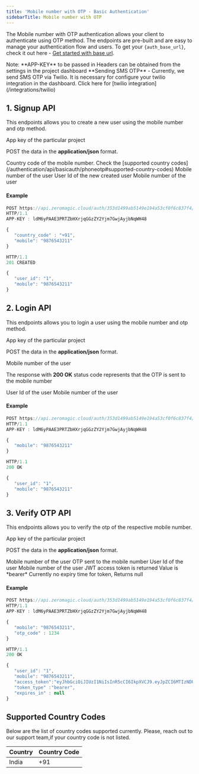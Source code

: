 ```yaml
--- 
title: 'Mobile number with OTP - Basic Authentication' 
sidebarTitle: Mobile number with OTP
---
```

 
The Mobile number with OTP authentication allows your client to authenticate using OTP method. The endpoints are pre-built and are easy to manage your authentication flow and users. To get your `{auth_base_url}`, check it out here - [Get started with base url](/authentication/api/generalinfo#get-started-with-base-url).

<Info>
Note: **APP-KEY** to be passed in Headers can be obtained from the settings in the project dashboard
</Info>

<Note>
**Sending SMS OTP** - Currently, we send SMS OTP via Twilio. It is necessary for configure your twilio integration in the dashboard. Click here for [twilio integration](/integrations/twilio)
</Note>

## 1. Signup API

This endpoints allows you to create a new user using the mobile number and otp method.

  <Accordion title="Endpoint" defaultOpen="true">
<ParamField path="POST" type="{auth_base_url}/mobile-otp-signup" />
  </Accordion>

   <Accordion title="Header">
<ParamField query="APP-KEY" type="string"  required>
  App key of the particular project
</ParamField>
 
  </Accordion>
 
  <Accordion title="Body Data" >

POST the data in the **application/json** format.

<ParamField body="country_code" type="string" required>
  Country code of the mobile number. Check the [supported country codes](/authentication/api/basicauth/phoneotp#supported-country-codes)
</ParamField>


<ParamField body="mobile" type="string" required>
 Mobile number of the user
 </ParamField>

  </Accordion>
 
   <Accordion title="Response Body Data">
 <ResponseField name="user_id" type="string">
  User Id of the new created user 
</ResponseField>

 <ResponseField name="mobile" type="string">
  Mobile number of the user
</ResponseField>

  </Accordion>
 

#### Example

```jsx Request
POST https://api.zeromagic.cloud/auth/353d1499ab5149e194a53cf0f6c837f4/development/mobile-otp-signup 
HTTP/1.1
APP-KEY : ldM6yPAAE3PRTZbHXrjqGGzZY2Yjm7GwjAyjbNqWH48

{
   "country_code" : "+91",
   "mobile": "9876543211"
}
``` 

```jsx Response
HTTP/1.1 
201 CREATED

{
   "user_id": "1",
   "mobile": "9876543211"
}
```

## 2. Login API

This endpoints allows you to login a user using the mobile number and otp method.


  <Accordion title="Endpoint" >
<ParamField path="POST" type="{auth_base_url}/mobile-otp-login" />
  </Accordion>

   <Accordion title="Header">
<ParamField query="APP-KEY" type="string"  required>
  App key of the particular project
</ParamField>
 
  </Accordion>

  
   <Accordion title="Body Data" >

POST the data in the **application/json** format.

<ParamField body="mobile" type="string" required>
Mobile number of the user
</ParamField>

  </Accordion>
   

 <Accordion title="Response Body Data">

The response with **200 OK** status code represents that the OTP is sent to the mobile number

 <ResponseField name="user_id" type="string">
  User Id of the user 
</ResponseField>

<ResponseField name="mobile" type="string">
  Mobile number of the user
</ResponseField> 
 
  </Accordion>

#### Example

```jsx Request
POST https://api.zeromagic.cloud/auth/353d1499ab5149e194a53cf0f6c837f4/development/mobile-otp-login 
HTTP/1.1
APP-KEY : ldM6yPAAE3PRTZbHXrjqGGzZY2Yjm7GwjAyjbNqWH48

{
   "mobile": "9876543211"
}
```

```jsx Response
HTTP/1.1 
200 OK

{
   "user_id": "1",
   "mobile": "9876543211"
}
```

## 3. Verify OTP API

This endpoints allows you to verify the otp of the respective mobile number.


  <Accordion title="Endpoint" >
<ParamField path="POST" type="{auth_base_url}/mobile-otp-verify" />
  </Accordion>

   <Accordion title="Header">
<ParamField query="APP-KEY" type="string"  required>
  App key of the particular project
</ParamField>
 
  </Accordion>


 <Accordion title="Body Data" >

POST the data in the **application/json** format.

<ParamField body="mobile" type="string" required>
Mobile number of the user
</ParamField>

<ParamField body="otp_code" type="integer" required>
OTP sent to the mobile number
</ParamField>

  </Accordion>

   <Accordion title="Response Body Data">


<ResponseField name="user_id" type="string">
  User Id of the user
</ResponseField>

<ResponseField name="mobile" type="string">
 Mobile number of the user
</ResponseField>
 

<ResponseField name="access_token" type="string">
  JWT access token is returned
</ResponseField>

<ResponseField name="token_type" type="string">
  Value is *bearer*
</ResponseField>

<ResponseField name="expires_in" type="string">
  Currently no expiry time for token, Returns null
</ResponseField>

  </Accordion>
 
#### Example

```jsx Request
POST https://api.zeromagic.cloud/auth/353d1499ab5149e194a53cf0f6c837f4/development/mobile-otp-login 
HTTP/1.1
APP-KEY : ldM6yPAAE3PRTZbHXrjqGGzZY2Yjm7GwjAyjbNqWH48

{
   "mobile": "9876543211",
   "otp_code" : 1234
}
```
  
```jsx Response
HTTP/1.1 
200 OK

{
   "user_id": "1",
   "mobile": "9876543211",
   "access_token":"eyJhbGciOiJIUzI1NiIsInR5cCI6IkpXVCJ9.eyJpZCI6MTIzNDU2Nzg5LCJuYW1lIjoiSm9zZXBoIn0.OpOSSw7e485LOP5PrzScxHb7SR6sAOMRckfFwi4rp7o",
   "token_type" :"bearer",
   "expires_in" : null
}
```

## Supported Country Codes

Below are the list of country codes supported currently. Please, reach out to our support team,if your country code is not listed.

| Country | Country Code |
|---------|--------------|
| India   |  +91         |